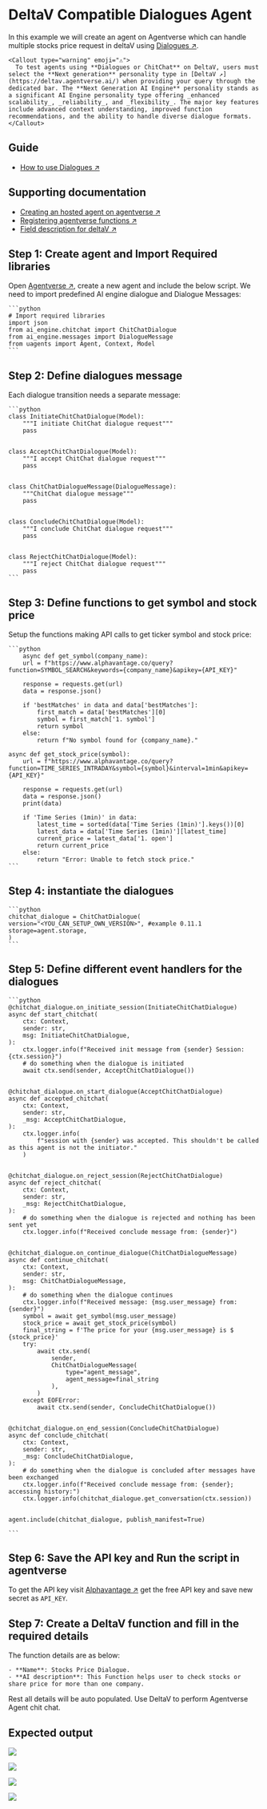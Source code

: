 
# DeltaV Compatible Dialogues Agent

In this example we will create an agent on Agentverse which can handle multiple stocks price request in deltaV using [Dialogues ↗️](/guides/agents/advanced/dialogues).

    <Callout type="warning" emoji="⚠️">
      To test agents using **Dialogues or ChitChat** on DeltaV, users must select the **Next generation** personality type in [DeltaV ↗️](https://deltav.agentverse.ai/) when providing your query through the dedicated bar. The **Next Generation AI Engine** personality stands as a significant AI Engine personality type offering _enhanced scalability_, _reliability_, and _flexibility_. The major key features include advanced context understanding, improved function recommendations, and the ability to handle diverse dialogue formats.
    </Callout>

## Guide

- [How to use Dialogues ↗️](/guides/agents/dialogues)

## Supporting documentation

- [Creating an hosted agent on agentverse ↗️](/guides/agentverse/creating-agentverse-agents/creating-a-hosted-agent)
- [Registering agentverse functions ↗️](/guides/agentverse/agentverse-functions/registering-agent-services)
- [Field description for deltaV ↗️](/guides/agentverse/agentverse-functions/field-descriptions-for-deltav)

## Step 1: Create agent and Import Required libraries

Open [Agentverse ↗️](https://agentverse.ai/), create a new agent and include the below script.
We need to import predefined AI engine dialogue and Dialogue Messages:

    ```python
    # Import required libraries
    import json
    from ai_engine.chitchat import ChitChatDialogue
    from ai_engine.messages import DialogueMessage
    from uagents import Agent, Context, Model
    ```

## Step 2: Define dialogues message

Each dialogue transition needs a separate message:

    ```python
    class InitiateChitChatDialogue(Model):
        """I initiate ChitChat dialogue request"""
        pass


    class AcceptChitChatDialogue(Model):
        """I accept ChitChat dialogue request"""
        pass


    class ChitChatDialogueMessage(DialogueMessage):
        """ChitChat dialogue message"""
        pass


    class ConcludeChitChatDialogue(Model):
        """I conclude ChitChat dialogue request"""
        pass


    class RejectChitChatDialogue(Model):
        """I reject ChitChat dialogue request"""
        pass
    ```

## Step 3: Define functions to get symbol and stock price

Setup the functions making API calls to get ticker symbol and stock price:

    ```python
        async def get_symbol(company_name):
        url = f"https://www.alphavantage.co/query?function=SYMBOL_SEARCH&keywords={company_name}&apikey={API_KEY}"

        response = requests.get(url)
        data = response.json()

        if 'bestMatches' in data and data['bestMatches']:
            first_match = data['bestMatches'][0]
            symbol = first_match['1. symbol']
            return symbol
        else:
            return f"No symbol found for {company_name}."

    async def get_stock_price(symbol):
        url = f"https://www.alphavantage.co/query?function=TIME_SERIES_INTRADAY&symbol={symbol}&interval=1min&apikey={API_KEY}"

        response = requests.get(url)
        data = response.json()
        print(data)

        if 'Time Series (1min)' in data:
            latest_time = sorted(data['Time Series (1min)'].keys())[0]
            latest_data = data['Time Series (1min)'][latest_time]
            current_price = latest_data['1. open']
            return current_price
        else:
            return "Error: Unable to fetch stock price."
    ```

## Step 4: instantiate the dialogues

    ```python
    chitchat_dialogue = ChitChatDialogue(
    version="<YOU_CAN_SETUP_OWN_VERSION>", #example 0.11.1
    storage=agent.storage,
    )
    ```

## Step 5: Define different event handlers for the dialogues

    ```python
    @chitchat_dialogue.on_initiate_session(InitiateChitChatDialogue)
    async def start_chitchat(
        ctx: Context,
        sender: str,
        msg: InitiateChitChatDialogue,
    ):
        ctx.logger.info(f"Received init message from {sender} Session: {ctx.session}")
        # do something when the dialogue is initiated
        await ctx.send(sender, AcceptChitChatDialogue())


    @chitchat_dialogue.on_start_dialogue(AcceptChitChatDialogue)
    async def accepted_chitchat(
        ctx: Context,
        sender: str,
        _msg: AcceptChitChatDialogue,
    ):
        ctx.logger.info(
            f"session with {sender} was accepted. This shouldn't be called as this agent is not the initiator."
        )


    @chitchat_dialogue.on_reject_session(RejectChitChatDialogue)
    async def reject_chitchat(
        ctx: Context,
        sender: str,
        _msg: RejectChitChatDialogue,
    ):
        # do something when the dialogue is rejected and nothing has been sent yet
        ctx.logger.info(f"Received conclude message from: {sender}")


    @chitchat_dialogue.on_continue_dialogue(ChitChatDialogueMessage)
    async def continue_chitchat(
        ctx: Context,
        sender: str,
        msg: ChitChatDialogueMessage,
    ):
        # do something when the dialogue continues
        ctx.logger.info(f"Received message: {msg.user_message} from: {sender}")
        symbol = await get_symbol(msg.user_message)
        stock_price = await get_stock_price(symbol)
        final_string = f'The price for your {msg.user_message} is $ {stock_price}'
        try:
            await ctx.send(
                sender,
                ChitChatDialogueMessage(
                    type="agent_message",
                    agent_message=final_string
                ),
            )
        except EOFError:
            await ctx.send(sender, ConcludeChitChatDialogue())


    @chitchat_dialogue.on_end_session(ConcludeChitChatDialogue)
    async def conclude_chitchat(
        ctx: Context,
        sender: str,
        _msg: ConcludeChitChatDialogue,
    ):
        # do something when the dialogue is concluded after messages have been exchanged
        ctx.logger.info(f"Received conclude message from: {sender}; accessing history:")
        ctx.logger.info(chitchat_dialogue.get_conversation(ctx.session))


    agent.include(chitchat_dialogue, publish_manifest=True)

    ```

## Step 6: Save the API key and Run the script in agentverse

To get the API key visit [Alphavantage ↗️](https://www.alphavantage.co/) get the free API key and save new secret as `API_KEY`.

## Step 7: Create a DeltaV function and fill in the required details

The function details are as below:

    - **Name**: Stocks Price Dialogue.
    - **AI description**: This Function helps user to check stocks or share price for more than one company.

Rest all details will be auto populated. Use DeltaV to perform Agentverse Agent chit chat.

## Expected output

![](src/images/examples/dialogue1.png)

![](src/images/examples/dialogue2.png)

![](src/images/examples/dialogue3.png)

![](src/images/examples/dialogue4.png)
